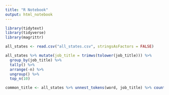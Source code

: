 ```yaml
---
title: "R Notebook"
output: html_notebook
---
```


```r
library(tidytext)
library(tidyverse)
library(magrittr)
```

```r
all_states <- read.csv("all_states.csv", stringsAsFactors = FALSE)
```

```r
all_states %>% mutate(job_title = trimws(tolower(job_title))) %>%
  group_by(job_title) %>% 
  tally() %>% 
  arrange(-n) %>% 
  ungroup() %>% 
  top_n(10)
```

```r
common_title <- all_states %>% unnest_tokens(word, job_title) %>% count(word, sort = TRUE)
```

